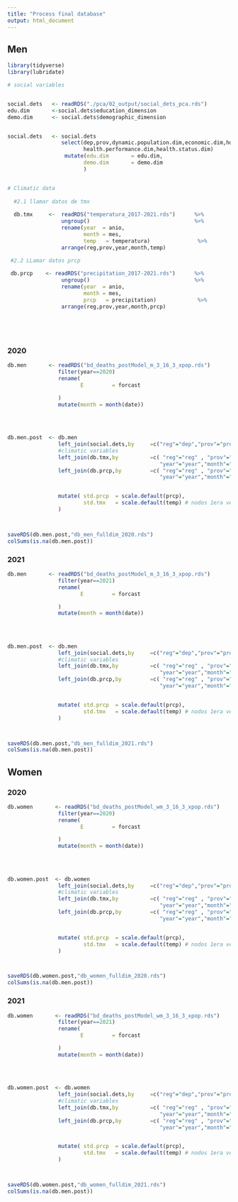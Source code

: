 ```yaml
---
title: "Process final database"
output: html_document
---
```





## Men

```r

library(tidyverse)
library(lubridate)

# social variables


social.dets   <- readRDS("./pca/02_output/social_dets_pca.rds") 
edu.dim       <-social.dets$education_dimension
demo.dim      <- social.dets$demographic_dimension


social.dets   <- social.dets                                                              %>% 
                 select(dep,prov,dynamic.population.dim,economic.dim,house.characteristics.dim,
                        health.performance.dim,health.status.dim)                         %>% 
                  mutate(edu.dim       = edu.dim,
                        demo.dim       = demo.dim
                        )


# Climatic data
  
  #2.1 llamar datos de tmx
  
  db.tmx     <-  readRDS("temperatura_2017-2021.rds")      %>%
                 ungroup()                                 %>% 
                 rename(year  = anio,
                        month = mes,
                        temp   = temperatura)               %>% 
                 arrange(reg,prov,year,month,temp)

 #2.2 LLamar datos prcp 
  
 db.prcp    <- readRDS("precipitation_2017-2021.rds")      %>%
                 ungroup()                                 %>% 
                 rename(year  = anio,
                        month = mes,
                        prcp   = precipitation)             %>% 
                 arrange(reg,prov,year,month,prcp)
 
 
 



```

### 2020


```r
db.men       <- readRDS("bd_deaths_postModel_m_3_16_3_xpop.rds")                      %>% 
                filter(year==2020)                                                    %>% 
                rename(
                       E         = forcast

                )                                                                     %>% 
                mutate(month = month(date))
         
  
  
  
db.men.post  <- db.men                                                               %>% 
                left_join(social.dets,by     =c("reg"="dep","prov"="prov"))          %>% 
                #climatic variables
                left_join(db.tmx,by          =c( "reg"="reg" , "prov"="prov",
                                                "year"="year","month"="month"))      %>% 
                left_join(db.prcp,by         =c( "reg"="reg" , "prov"="prov",
                                                "year"="year","month"="month"))      %>% 


                mutate( std.prcp  = scale.default(prcp),
                        std.tmx   = scale.default(temp) # nodos 1era version del modelamiento no resulto relevante
                )



saveRDS(db.men.post,"db_men_fulldim_2020.rds")
colSums(is.na(db.men.post))  
```


### 2021 

```r

db.men       <- readRDS("bd_deaths_postModel_m_3_16_3_xpop.rds")                      %>% 
                filter(year==2021)                                                    %>% 
                rename(
                       E         = forcast

                )                                                                     %>% 
                mutate(month = month(date))
         
  
  
  
db.men.post  <- db.men                                                               %>% 
                left_join(social.dets,by     =c("reg"="dep","prov"="prov"))          %>% 
                #climatic variables
                left_join(db.tmx,by          =c( "reg"="reg" , "prov"="prov",
                                                "year"="year","month"="month"))      %>% 
                left_join(db.prcp,by         =c( "reg"="reg" , "prov"="prov",
                                                "year"="year","month"="month"))      %>% 


                mutate( std.prcp  = scale.default(prcp),
                        std.tmx   = scale.default(temp) # nodos 1era version del modelamiento no resulto relevante
                )



saveRDS(db.men.post,"db_men_fulldim_2021.rds")
colSums(is.na(db.men.post))  


```

## Women


### 2020

```r
db.women       <- readRDS("bd_deaths_postModel_wm_3_16_3_xpop.rds")                      %>% 
                filter(year==2020)                                                    %>% 
                rename(
                       E         = forcast

                )                                                                     %>% 
                mutate(month = month(date))
         
  
  
  
db.women.post  <- db.women                                                               %>% 
                left_join(social.dets,by     =c("reg"="dep","prov"="prov"))          %>% 
                #climatic variables
                left_join(db.tmx,by          =c( "reg"="reg" , "prov"="prov",
                                                "year"="year","month"="month"))      %>% 
                left_join(db.prcp,by         =c( "reg"="reg" , "prov"="prov",
                                                "year"="year","month"="month"))      %>% 


                mutate( std.prcp  = scale.default(prcp),
                        std.tmx   = scale.default(temp) # nodos 1era version del modelamiento no resulto relevante
                )



saveRDS(db.women.post,"db_women_fulldim_2020.rds")
colSums(is.na(db.men.post))  
```


### 2021 

```r
db.women       <- readRDS("bd_deaths_postModel_wm_3_16_3_xpop.rds")                      %>% 
                filter(year==2021)                                                    %>% 
                rename(
                       E         = forcast

                )                                                                     %>% 
                mutate(month = month(date))
         
  
  
  
db.women.post  <- db.women                                                               %>% 
                left_join(social.dets,by     =c("reg"="dep","prov"="prov"))          %>% 
                #climatic variables
                left_join(db.tmx,by          =c( "reg"="reg" , "prov"="prov",
                                                "year"="year","month"="month"))      %>% 
                left_join(db.prcp,by         =c( "reg"="reg" , "prov"="prov",
                                                "year"="year","month"="month"))      %>% 


                mutate( std.prcp  = scale.default(prcp),
                        std.tmx   = scale.default(temp) # nodos 1era version del modelamiento no resulto relevante
                )



saveRDS(db.women.post,"db_women_fulldim_2021.rds")
colSums(is.na(db.men.post))  
```

